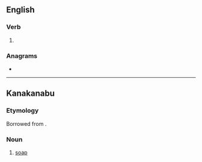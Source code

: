 ==English==

===Verb===
{{head|en|present participle}}

# {{present participle of|sike|lang=en|nocat=1}}

===Anagrams===
* {{anagrams|en|a=giikns|skiing|skiïng}}

----

==Kanakanabu==

===Etymology===
Borrowed from {{bor|xnb|ja|石鹸|tr=sekken||soap}}.

===Noun===
{{head|xnb|noun}}

# [[soap]]